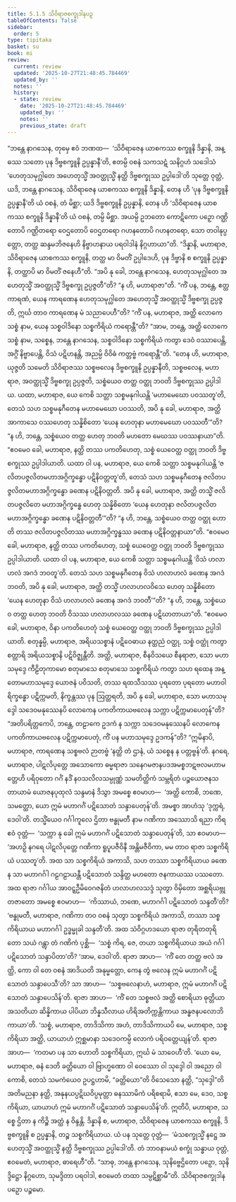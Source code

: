 ```yaml
---
title: 5.1.5 သိဝိရာဇစက္ခုဒါနပဉှ
tableOfContents: false
sidebar:
  order: 5
type: tipitaka
basket: su
book: mi
review:
  current: review
  updated: '2025-10-27T21:48:45.784469'
  updated_by: ''
  notes: ''
  history:
  - state: review
    date: '2025-10-27T21:48:45.784469'
    updated_by: ''
    notes: ''
    previous_state: draft
---
```



<ReviewStatus review={frontmatter.review} showDetails={true} />

<HypothesisAnnotation frontmatter={frontmatter} />

<DynamicBreadcrumb />

<Division number="124" book="mi" e="ch" v="28">

<Paragraph number="609" book="mi">
“ဘန္တေ နာဂသေန, တုမှေ ဧဝံ ဘဏထ—  ‘သိဝိရာဇေန ယာစကဿ စက္ခူနိ ဒိန္နာနိ, အန္ဓဿ သတော ပုန ဒိဗ္ဗစက္ခူနိ ဥပ္ပန္နာနီ’တိ, ဧတမ္ပိ ဝစနံ သကသဋံ သနိဂ္ဂဟံ သဒေါသံ ‘ဟေတုသမုဂ္ဃါတေ အဟေတုသ္မိံ အဝတ္ထုသ္မိံ နတ္ထိ ဒိဗ္ဗစက္ခုဿ ဥပ္ပါဒေါ’တိ သုတ္တေ ဝုတ္တံ, ယဒိ, ဘန္တေ နာဂသေန, သိဝိရာဇေန ယာစကဿ စက္ခူနိ ဒိန္နာနိ, တေန ဟိ ‘ပုန ဒိဗ္ဗစက္ခူနိ ဥပ္ပန္နာနီ’တိ ယံ ဝစနံ, တံ မိစ္ဆာ; ယဒိ ဒိဗ္ဗစက္ခူနိ ဥပ္ပန္နာနိ, တေန ဟိ ‘သိဝိရာဇေန ယာစကဿ စက္ခူနိ ဒိန္နာနီ’တိ ယံ ဝစနံ, တမ္ပိ မိစ္ဆာ. အယမ္ပိ ဥဘတော ကောဋိကော ပဉှော ဂဏ္ဌိတောပိ ဂဏ္ဌိတရော ဝေဌတောပိ ဝေဌတရော ဂဟနတောပိ ဂဟနတရော, သော တဝါနုပ္ပတ္တော, တတ္ထ ဆန္ဒမဘိဇနေဟိ နိဗ္ဗာဟနာယ ပရဝါဒါနံ နိဂ္ဂဟာယာ”တိ.
</Paragraph>

<Paragraph number="610" book="mi">
“ဒိန္နာနိ, မဟာရာဇ, သိဝိရာဇေန ယာစကဿ စက္ခူနိ, တတ္ထ မာ ဝိမတိံ ဥပ္ပါဒေဟိ, ပုန ဒိဗ္ဗာနိ စ စက္ခူနိ ဥပ္ပန္နာနိ, တတ္ထာပိ မာ ဝိမတိံ ဇနေဟီ”တိ. “အပိ နု ခေါ, ဘန္တေ နာဂသေန, ဟေတုသမုဂ္ဃါတေ အဟေတုသ္မိံ အဝတ္ထုသ္မိံ ဒိဗ္ဗစက္ခု ဥပ္ပဇ္ဇတီ”တိ? “န ဟိ, မဟာရာဇာ”တိ. “ကိံ ပန, ဘန္တေ, ဧတ္ထ ကာရဏံ, ယေန ကာရဏေန ဟေတုသမုဂ္ဃါတေ အဟေတုသ္မိံ အဝတ္ထုသ္မိံ ဒိဗ္ဗစက္ခု ဥပ္ပဇ္ဇတိ, ဣင်္ဃ တာဝ ကာရဏေန မံ သညာပေဟီ”တိ?
</Paragraph>

<Paragraph number="611" book="mi">
“ကိံ ပန, မဟာရာဇ, အတ္ထိ လောကေ သစ္စံ နာမ, ယေန သစ္စဝါဒိနော သစ္စကိရိယံ ကရောန္တီ”တိ? “အာမ, ဘန္တေ, အတ္ထိ လောကေ သစ္စံ နာမ, သစ္စေန, ဘန္တေ နာဂသေန, သစ္စဝါဒိနော သစ္စကိရိယံ ကတွာ ဒေဝံ ဝဿာပေန္တိ, အဂ္ဂိံ နိဗ္ဗာပေန္တိ, ဝိသံ ပဋိဟနန္တိ, အညမ္ပိ ဝိဝိဓံ ကတ္တဗ္ဗံ ကရောန္တီ”တိ. “တေန ဟိ, မဟာရာဇ, ယုဇ္ဇတိ သမေတိ သိဝိရာဇဿ သစ္စဗလေန ဒိဗ္ဗစက္ခူနိ ဥပ္ပန္နာနီတိ, သစ္စဗလေန, မဟာရာဇ, အဝတ္ထုသ္မိံ ဒိဗ္ဗစက္ခု ဥပ္ပဇ္ဇတိ, သစ္စံယေဝ တတ္ထ ဝတ္ထု ဘဝတိ ဒိဗ္ဗစက္ခုဿ ဥပ္ပါဒါယ.
</Paragraph>

<Paragraph number="612" book="mi">
ယထာ, မဟာရာဇ, ယေ ကေစိ သတ္တာ သစ္စမနုဂါယန္တိ ‘မဟာမေဃော ပဝဿတူ’တိ, တေသံ သဟ သစ္စမနုဂီတေန မဟာမေဃော ပဝဿတိ, အပိ နု ခေါ, မဟာရာဇ, အတ္ထိ အာကာသေ ဝဿဟေတု သန္နိစိတော ‘ယေန ဟေတုနာ မဟာမေဃော ပဝဿတီ’”တိ? “န ဟိ, ဘန္တေ, သစ္စံယေဝ တတ္ထ ဟေတု ဘဝတိ မဟတော မေဃဿ ပဝဿနာယာ”တိ. “ဧဝမေဝ ခေါ, မဟာရာဇ, နတ္ထိ တဿ ပကတိဟေတု, သစ္စံ ယေဝေတ္ထ ဝတ္ထု ဘဝတိ ဒိဗ္ဗစက္ခုဿ ဥပ္ပါဒါယာတိ.
</Paragraph>

<Paragraph number="613" book="mi">
ယထာ ဝါ ပန, မဟာရာဇ, ယေ ကေစိ သတ္တာ သစ္စမနုဂါယန္တိ ‘ဇလိတပဇ္ဇလိတမဟာအဂ္ဂိက္ခန္ဓော ပဋိနိဝတ္တတူ’တိ, တေသံ သဟ သစ္စမနုဂီတေန ဇလိတပဇ္ဇလိတမဟာအဂ္ဂိက္ခန္ဓော ခဏေန ပဋိနိဝတ္တတိ. အပိ နု ခေါ, မဟာရာဇ, အတ္ထိ တသ္မိံ ဇလိတပဇ္ဇလိတေ မဟာအဂ္ဂိက္ခန္ဓေ ဟေတု သန္နိစိတော ‘ယေန ဟေတုနာ ဇလိတပဇ္ဇလိတမဟာအဂ္ဂိက္ခန္ဓော ခဏေန ပဋိနိဝတ္တတီ’”တိ? “န ဟိ, ဘန္တေ, သစ္စံယေဝ တတ္ထ ဝတ္ထု ဟောတိ တဿ ဇလိတပဇ္ဇလိတဿ မဟာအဂ္ဂိက္ခန္ဓဿ ခဏေန ပဋိနိဝတ္တနာယာ”တိ. “ဧဝမေဝ ခေါ, မဟာရာဇ, နတ္ထိ တဿ ပကတိဟေတု, သစ္စံ ယေဝေတ္ထ ဝတ္ထု ဘဝတိ ဒိဗ္ဗစက္ခုဿ ဥပ္ပါဒါယာတိ.
</Paragraph>

<Paragraph number="614" book="mi">
ယထာ ဝါ ပန, မဟာရာဇ, ယေ ကေစိ သတ္တာ သစ္စမနုဂါယန္တိ ‘ဝိသံ ဟလာဟလံ အဂဒံ ဘဝတူ’တိ. တေသံ သဟ သစ္စမနုဂီတေန ဝိသံ ဟလာဟလံ ခဏေန အဂဒံ ဘဝတိ, အပိ နု ခေါ, မဟာရာဇ, အတ္ထိ တသ္မိံ ဟလာဟလဝိသေ ဟေတု သန္နိစိတော ‘ယေန ဟေတုနာ ဝိသံ ဟလာဟလံ ခဏေန အဂဒံ ဘဝတီ’”တိ? “န ဟိ, ဘန္တေ, သစ္စံယေဝ တတ္ထ ဟေတု ဘဝတိ ဝိသဿ ဟလာဟလဿ ခဏေန ပဋိဃာတာယာ”တိ. “ဧဝမေဝ ခေါ, မဟာရာဇ, ဝိနာ ပကတိဟေတုံ သစ္စံ ယေဝေတ္ထ ဝတ္ထု ဘဝတိ ဒိဗ္ဗစက္ခုဿ ဥပ္ပါဒါယာတိ.
</Paragraph>

<Paragraph number="615" book="mi">
စတုန္နမ္ပိ, မဟာရာဇ, အရိယသစ္စာနံ ပဋိဝေဓာယ နတ္ထညံ ဝတ္ထု, သစ္စံ ဝတ္ထုံ ကတွာ စတ္တာရိ အရိယသစ္စာနိ ပဋိဝိဇ္ဈန္တီတိ. အတ္ထိ, မဟာရာဇ, စီနဝိသယေ စီနရာဇာ, သော မဟာသမုဒ္ဒေ ကီဠိတုကာမော စတုမာသေ စတုမာသေ သစ္စကိရိယံ ကတွာ သဟ ရထေန အန္တောမဟာသမုဒ္ဒေ ယောဇနံ ပဝိသတိ, တဿ ရထသီသဿ ပုရတော ပုရတော မဟာဝါရိက္ခန္ဓော ပဋိက္ကမတိ, နိက္ခန္တဿ ပုန ဩတ္ထရတိ, အပိ နု ခေါ, မဟာရာဇ, သော မဟာသမုဒ္ဒေါ သဒေဝမနုဿေနပိ လောကေန ပကတိကာယဗလေန သက္ကာ ပဋိက္ကမာပေတုန်”တိ? “အတိပရိတ္တကေပိ, ဘန္တေ, တဠာကေ ဥဒကံ န သက္ကာ သဒေဝမနုဿေနပိ လောကေန ပကတိကာယဗလေန ပဋိက္ကမာပေတုံ, ကိံ ပန မဟာသမုဒ္ဒေ ဥဒကန်”တိ? “ဣမိနာပိ, မဟာရာဇ, ကာရဏေန သစ္စဗလံ ဉာတဗ္ဗံ ‘နတ္ထိ တံ ဌာနံ, ယံ သစ္စေန န ပတ္တဗ္ဗန်’တိ.
</Paragraph>

<Paragraph number="616" book="mi">
နဂရေ, မဟာရာဇ, ပါဋလိပုတ္တေ အသောကော ဓမ္မရာဇာ သနေဂမဇာနပဒအမစ္စဘဋဗလမဟာမတ္တေဟိ ပရိဝုတော ဂင်္ဂံ နဒိံ နဝသလိလသမ္ပုဏ္ဏံ သမတိတ္ထိကံ သမ္ဘရိတံ ပဉ္စယောဇနသတာယာမံ ယောဇနပုထုလံ သန္ဒမာနံ ဒိသွာ အမစ္စေ ဧဝမာဟ—  ‘အတ္ထိ ကောစိ, ဘဏေ, သမတ္ထော, ယော ဣမံ မဟာဂင်္ဂံ ပဋိသောတံ သန္ဒာပေတုန်’တိ. အမစ္စာ အာဟံသု ‘ဒုက္ကရံ, ဒေဝါ’တိ.
</Paragraph>

<Paragraph number="617" book="mi">
တသ္မိံယေဝ ဂင်္ဂါကူလေ ဌိတာ ဗန္ဓုမတီ နာမ ဂဏိကာ အဿောသိ ရညာ ကိရ ဧဝံ ဝုတ္တံ—  ‘သက္ကာ နု ခေါ ဣမံ မဟာဂင်္ဂံ ပဋိသောတံ သန္ဒာပေတုန်’တိ, သာ ဧဝမာဟ—  ‘အဟဉှိ နဂရေ ပါဋလိပုတ္တေ ဂဏိကာ ရူပူပဇီဝိနီ အန္တိမဇီဝိကာ, မမ တာဝ ရာဇာ သစ္စကိရိယံ ပဿတူ’တိ. အထ သာ သစ္စကိရိယံ အကာသိ, သဟ တဿာ သစ္စကိရိယာယ ခဏေန သာ မဟာဂင်္ဂါ ဂဠဂဠာယန္တီ ပဋိသောတံ သန္ဒိတ္ထ မဟတော ဇနကာယဿ ပဿတော.
</Paragraph>

<Paragraph number="618" book="mi">
အထ ရာဇာ ဂင်္ဂါယ အာဝဋ္ဋဦမိဝေဂဇနိတံ ဟလာဟလသဒ္ဒံ သုတွာ ဝိမှိတော အစ္ဆရိယဗ္ဘုတဇာတော အမစ္စေ ဧဝမာဟ—  ‘ကိဿာယံ, ဘဏေ, မဟာဂင်္ဂါ ပဋိသောတံ သန္ဒတီ’တိ? ‘ဗန္ဓုမတီ, မဟာရာဇ, ဂဏိကာ တဝ ဝစနံ သုတွာ သစ္စကိရိယံ အကာသိ, တဿာ သစ္စကိရိယာယ မဟာဂင်္ဂါ ဥဒ္ဓမ္မုခါ သန္ဒတီ’တိ.
</Paragraph>

<Paragraph number="619" book="mi">
အထ သံဝိဂ္ဂဟဒယော ရာဇာ တုရိတတုရိတော သယံ ဂန္တွာ တံ ဂဏိကံ ပုစ္ဆိ—  ‘သစ္စံ ကိရ, ဇေ, တယာ သစ္စကိရိယာယ အယံ ဂင်္ဂါ ပဋိသောတံ သန္ဒာပိတာ’တိ? ‘အာမ, ဒေဝါ’တိ. ရာဇာ အာဟ—  ‘ကိံ တေ တတ္ထ ဗလံ အတ္ထိ, ကော ဝါ တေ ဝစနံ အာဒိယတိ အနုမ္မတ္တော, ကေန တွံ ဗလေန ဣမံ မဟာဂင်္ဂံ ပဋိသောတံ သန္ဒာပေသီ’တိ? သာ အာဟ—  ‘သစ္စဗလေနာဟံ, မဟာရာဇ, ဣမံ မဟာဂင်္ဂံ ပဋိသောတံ သန္ဒာပေသိန်’တိ. ရာဇာ အာဟ—  ‘ကိံ တေ သစ္စဗလံ အတ္ထိ စောရိယာ ဓုတ္တိယာ အသတိယာ ဆိန္နိကာယ ပါပိယာ ဘိန္နသီလာယ ဟိရိအတိက္ကန္တိကာယ အန္ဓဇနပလောဘိကာယာ’တိ. ‘သစ္စံ, မဟာရာဇ, တာဒိသိကာ အဟံ, တာဒိသိကာယပိ မေ, မဟာရာဇ, သစ္စကိရိယာ အတ္ထိ, ယာယာဟံ ဣစ္ဆမာနာ သဒေဝကမ္ပိ လောကံ ပရိဝတ္တေယျန်’တိ. ရာဇာ အာဟ—  ‘ကတမာ ပန သာ ဟောတိ သစ္စကိရိယာ, ဣင်္ဃ မံ သာဝေဟီ’တိ. ‘ယော မေ, မဟာရာဇ, ဓနံ ဒေတိ ခတ္တိယော ဝါ ဗြာဟ္မဏော ဝါ ဝေဿော ဝါ သုဒ္ဒေါ ဝါ အညော ဝါ ကောစိ, တေသံ သမကံယေဝ ဥပဋ္ဌဟာမိ, “ခတ္တိယော”တိ ဝိသေသော နတ္ထိ, “သုဒ္ဒေါ”တိ အတိမညနာ နတ္ထိ, အနုနယပ္ပဋိဃဝိပ္ပမုတ္တာ ဓနဿာမိကံ ပရိစရာမိ, ဧသာ မေ, ဒေဝ, သစ္စကိရိယာ, ယာယာဟံ ဣမံ မဟာဂင်္ဂံ ပဋိသောတံ သန္ဒာပေသိန်’တိ.
</Paragraph>

<Paragraph number="620" book="mi">
ဣတိပိ, မဟာရာဇ, သစ္စေ ဌိတာ န ကိဉ္စိ အတ္ထံ န ဝိန္ဒန္တိ. ဒိန္နာနိ စ, မဟာရာဇ, သိဝိရာဇေန ယာစကဿ စက္ခူနိ, ဒိဗ္ဗစက္ခူနိ စ ဥပ္ပန္နာနိ, တဉ္စ သစ္စကိရိယာယ. ယံ ပန သုတ္တေ ဝုတ္တံ—  ‘မံသစက္ခုသ္မိံ နဋ္ဌေ အဟေတုသ္မိံ အဝတ္ထုသ္မိံ နတ္ထိ ဒိဗ္ဗစက္ခုဿ ဥပ္ပါဒေါ’တိ. တံ ဘာဝနာမယံ စက္ခုံ သန္ဓာယ ဝုတ္တံ, ဧဝမေတံ, မဟာရာဇ, ဓာရေဟီ”တိ. “သာဓု, ဘန္တေ နာဂသေန, သုနိဗ္ဗေဌိတော ပဉှော, သုနိဒ္ဒိဋ္ဌော နိဂ္ဂဟော, သုမဒ္ဒိတာ ပရဝါဒါ, ဧဝမေတံ တထာ သမ္ပဋိစ္ဆာမီ”တိ.

</Paragraph>
</Division>

<Paragraph number="621" type="center" book="mi">
သိဝိရာဇစက္ခုဒါနပဉှော ပဉ္စမော.
</Paragraph>